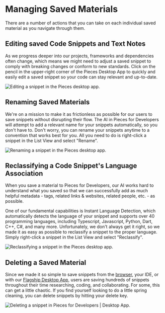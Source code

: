 # Managing Saved Materials
There are a number of actions that you can take on each individual saved material as you navigate through them.

## Editing saved Code Snippets and Text Notes
As we progress deeper into our projects, frameworks and dependencies often change, which means we might need to adjust a saved snippet to comply with breaking changes or conform to new standards. Click on the pencil in the upper-right corner of the Pieces Desktop App to quickly and easily edit a saved snippet so your code can stay relevant and up-to-date.

![Editing a snippet in the Pieces desktop app.](https://storage.googleapis.com/pieces_static_resources/pfd_wiki/EDIT_SNIPPET_PFD.gif)

## Renaming Saved Materials
We're on a mission to make it as frictionless as possible for our users to save snippets without disrupting their flow. The AI in Pieces for Developers will attempt to add a relevant name for your snippets automatically, so you don't have to. Don't worry, you can rename your snippets anytime to a convention that works best for you. All you need to do is right-click a snippet in the List View and select "Rename".

![Renaming a snippet in the Pieces desktop app.](https://storage.googleapis.com/pieces_static_resources/pfd_wiki/RENAME_SNIPPET.gif)

## Reclassifying a Code Snippet's Language Association
When you save a material to Pieces for Developers, our AI works hard to understand what you saved so that we can successfully add as much helpful metadata - tags, related links & websites, related people, etc. - as possible.

One of our fundamental capabilities is Instant Language Detection, which automatically detects the language of your snippet and supports over 40 programming languages, including Typescript, Javascript, Python, Dart, C++, C#, and many more. Unfortunately, we don't always get it right, so we made it as easy as possible to reclassify a snippet to the proper language. Simply right-click a snippet in the List View and select "Reclassify".

![Reclassifying a snippet in the Pieces desktop app.](https://storage.googleapis.com/pieces_static_resources/pfd_wiki/RECLASSIFY_IN_PFD.gif)

## Deleting a Saved Material
Since we made it so simple to save snippets from the <a href="{{ links.extensions.chrome }}">browser</a>, your IDE, or with our <a href="{{ links.website.pfd_desktop_install }}">Flagship Desktop App</a>, users are saving hundreds of snippets throughout their time researching, coding, and collaborating. For some, this can get a little chaotic. If you find yourself looking to do a little spring cleaning, you can delete snippets by hitting your delete key.

![Deleting a snippet in Pieces for Developers | Desktop App.](https://storage.googleapis.com/pieces_static_resources/pfd_wiki/DELETE_SNIPPET.gif)

